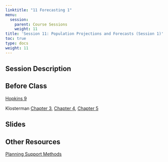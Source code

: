 ```yaml
---
linktitle: "11 Forecasting 1"
menu:
  session:
    parent: Course Sessions
    weight: 11
title: 'Session 11: Population Projections and Forecasts (Session 1)'
toc: true
type: docs
weight: 11
---
```


## Session Description

## Before Class

[Hopkins 9](https://uofi.box.com/s/p251aw1783lqevufdh137w8vogouv92q)

Klosterman [Chapter 3](https://uofi.box.com/s/q46d20tpwa5eynoqvcckon1c86yijr1y), [Chapter 4](https://uofi.box.com/s/8iueatbw3l3qebvfu9nesufzpvwntg0q), [Chapter 5](https://uofi.box.com/s/x0orydmrxcxaecmj4vyevwo398dtzeg6)

## Slides

## Other Resources

[Planning Support Methods](https://planningsupport.org)